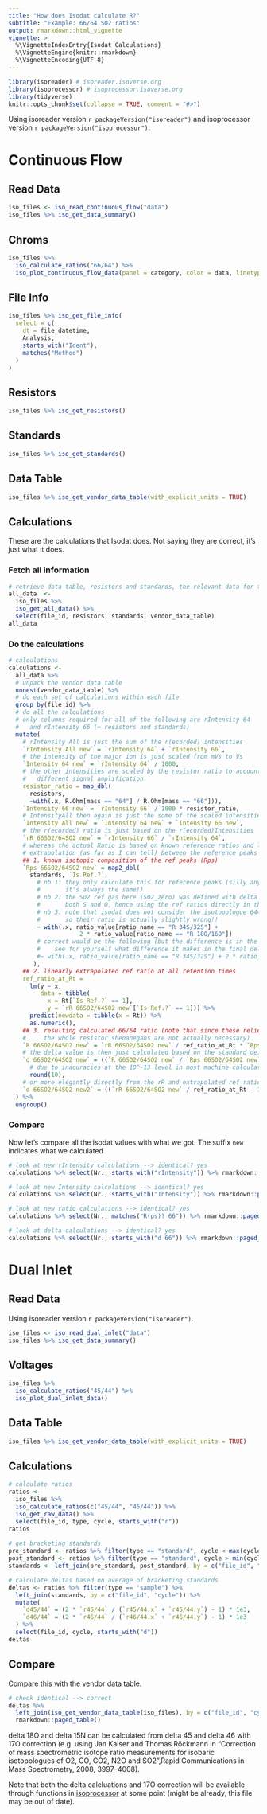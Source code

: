 ```yaml
---
title: "How does Isodat calculate R?"
subtitle: "Example: 66/64 SO2 ratios"
output: rmarkdown::html_vignette
vignette: >
  %\VignetteIndexEntry{Isodat Calculations}
  %\VignetteEngine{knitr::rmarkdown}
  %\VignetteEncoding{UTF-8}
---
```


```r
library(isoreader) # isoreader.isoverse.org
library(isoprocessor) # isoprocessor.isoverse.org
library(tidyverse)
knitr::opts_chunk$set(collapse = TRUE, comment = "#>")
```

Using isoreader version `r packageVersion("isoreader")` and isoprocessor version `r packageVersion("isoprocessor")`.

# Continuous Flow

## Read Data

```r
iso_files <- iso_read_continuous_flow("data")
iso_files %>% iso_get_data_summary()
```

## Chroms

```r
iso_files %>% 
  iso_calculate_ratios("66/64") %>% 
  iso_plot_continuous_flow_data(panel = category, color = data, linetype = `Identifier 1`)
```

## File Info

```r
iso_files %>% iso_get_file_info(
  select = c(
    dt = file_datetime,
    Analysis,
    starts_with("Ident"),
    matches("Method")
  )
)
```

## Resistors

```r
iso_files %>% iso_get_resistors()
```

## Standards

```r
iso_files %>% iso_get_standards()
```

## Data Table

```r
iso_files %>% iso_get_vendor_data_table(with_explicit_units = TRUE)
```

## Calculations

These are the calculations that Isodat does. Not saying they are correct, it's just what it does. 

### Fetch all information

```r
# retrieve data table, resistors and standards, the relevant data for the calculations
all_data  <-
  iso_files %>% 
  iso_get_all_data() %>% 
  select(file_id, resistors, standards, vendor_data_table)
all_data
```

### Do the calculations

```r
# calculations
calculations <- 
  all_data %>% 
  # unpack the vendor data table
  unnest(vendor_data_table) %>% 
  # do each set of calculations within each file
  group_by(file_id) %>% 
  # do all the calculations
  # only columns required for all of the following are rIntensity 64 
  #   and rIntensity 66 (+ resistors and standards)
  mutate(
    # rIntensity All is just the sum of the r(ecorded) intensities
    `rIntensity All new` = `rIntensity 64` + `rIntensity 66`,
    # the intensity of the major ion is just scaled from mVs to Vs
    `Intensity 64 new` = `rIntensity 64` / 1000,
    # the other intensities are scaled by the resistor ratio to account for 
    #   different signal amplification
    resistor_ratio = map_dbl(
      resistors, 
      ~with(.x, R.Ohm[mass == "64"] / R.Ohm[mass == "66"])),
    `Intensity 66 new` = `rIntensity 66` / 1000 * resistor_ratio,
    # IntensityAll then again is just the some of the scaled intensities
    `Intensity All new` = `Intensity 64 new` + `Intensity 66 new`,
    # the r(ecorded) ratio is just based on the r(ecorded)Intensities
    `rR 66SO2/64SO2 new` = `rIntensity 66` / `rIntensity 64`,
    # whereas the actual Ratio is based on known reference ratios and linear 
    # extrapolation (as far as I can tell) between the reference peaks
    ## 1. known isotopic composition of the ref peaks (Rps)
    `Rps 66SO2/64SO2 new` = map2_dbl(
      standards, `Is Ref.?`,
        # nb 1: they only calculate this for reference peaks (silly anyways, 
        #       it's always the same!)
        # nb 2: the SO2 ref gas here (SO2_zero) was defined with delta of 0 in 
        #       both S and O, hence using the ref ratios directly in the following calculation
        # nb 3: note that isodat does not consider the isotopologue 64=32+17+17 
        #       so their ratio is actually slightly wrong!! 
        ~ with(.x, ratio_value[ratio_name == "R 34S/32S"] + 
                    2 * ratio_value[ratio_name == "R 18O/16O"])
        # correct would be the following (but the difference is in the 7th digit, 
        #    see for yourself what difference it makes in the final deltas):
        #~ with(.x, ratio_value[ratio_name == "R 34S/32S"] + 2 * ratio_value[ratio_name == "R 18O/16O"] + ratio_value[ratio_name == "R 17O/16O"]^2)
       ),
    ## 2. linearly extrapolated ref ratio at all retention times
    ref_ratio_at_Rt = 
      lm(y ~ x, 
         data = tibble(
           x = Rt[`Is Ref.?` == 1], 
           y = `rR 66SO2/64SO2 new`[`Is Ref.?` == 1])) %>% 
      predict(newdata = tibble(x = Rt)) %>% 
      as.numeric(),
    ## 3. resulting calculated 66/64 ratio (note that since these relie on rR only, 
    #     the whole resistor shenanegans are not actually necessary)
    `R 66SO2/64SO2 new` = `rR 66SO2/64SO2 new` / ref_ratio_at_Rt * `Rps 66SO2/64SO2 new`,
    # the delta value is then just calculated based on the standard definition R/R - 1)
    `d 66SO2/64SO2 new` = ((`R 66SO2/64SO2 new` / `Rps 66SO2/64SO2 new` - 1) * 1000) %>% 
      # due to inacuracies at the 10^-13 level in most machine calculations, rounding to 10 digits
      round(10),
    # or more elegantly directly from the rR and extrapolated ref ratios
    `d 66SO2/64SO2 new2` = ((`rR 66SO2/64SO2 new` / ref_ratio_at_Rt - 1) * 1000) %>% round(10)
  ) %>% 
  ungroup() 
```

### Compare

Now let's compare all the isodat values with what we got. The suffix `new` indicates what we calculated

```r
# look at new rIntensity calculations --> identical? yes
calculations %>% select(Nr., starts_with("rIntensity")) %>% rmarkdown::paged_table()

# look at new Intensity calculations --> identical? yes
calculations %>% select(Nr., starts_with("Intensity")) %>% rmarkdown::paged_table()

# look at new ratio calculations --> identical? yes
calculations %>% select(Nr., matches("R(ps)? 66")) %>% rmarkdown::paged_table()

# look at delta calculations --> identical? yes
calculations %>% select(Nr., starts_with("d 66")) %>% rmarkdown::paged_table()
```


# Dual Inlet

## Read Data

Using isoreader version `r packageVersion("isoreader")`.

```r
iso_files <- iso_read_dual_inlet("data")
iso_files %>% iso_get_data_summary()
```

## Voltages

```r
iso_files %>% 
  iso_calculate_ratios("45/44") %>% 
  iso_plot_dual_inlet_data()
```

## Data Table

```r
iso_files %>% iso_get_vendor_data_table(with_explicit_units = TRUE)
```

## Calculations

```r
# calculate ratios
ratios <- 
  iso_files %>% 
  iso_calculate_ratios(c("45/44", "46/44")) %>% 
  iso_get_raw_data() %>% 
  select(file_id, type, cycle, starts_with("r"))
ratios
  
# get bracketing standards
pre_standard <- ratios %>% filter(type == "standard", cycle < max(cycle)) %>% mutate(cycle = cycle + 1)
post_standard <- ratios %>% filter(type == "standard", cycle > min(cycle))
standards <- left_join(pre_standard, post_standard, by = c("file_id", "cycle", "type"))

# calculate deltas based on average of bracketing standards
deltas <- ratios %>% filter(type == "sample") %>% 
  left_join(standards, by = c("file_id", "cycle")) %>% 
  mutate(
    `d45/44` = (2 * `r45/44` / (`r45/44.x` + `r45/44.y`) - 1) * 1e3,
    `d46/44` = (2 * `r46/44` / (`r46/44.x` + `r46/44.y`) - 1) * 1e3
  ) %>% 
  select(file_id, cycle, starts_with("d"))
deltas
```

## Compare

Compare this with the vendor data table.

```r
# check identical --> correct
deltas %>% 
  left_join(iso_get_vendor_data_table(iso_files), by = c("file_id", "cycle")) %>% 
  rmarkdown::paged_table()
```

delta 18O and delta 15N can be calculated from delta 45 and delta 46 with 17O correction (e.g. using Jan Kaiser and Thomas Röckmann in "Correction of mass spectrometric isotope ratio measurements for isobaric isotopologues of O2, CO, CO2, N2O and SO2",Rapid Communications in Mass Spectrometry, 2008, 3997–4008). 

Note that both the delta calcluations and 17O correction will be available through functions in [isoprocessor](isoprocessor.isoverse.org) at some point (might be already, this file may be out of date).
